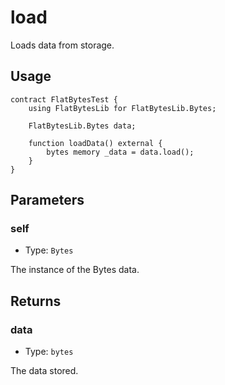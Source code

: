 # load

Loads data from storage.

## Usage

```solidity copy
contract FlatBytesTest {
    using FlatBytesLib for FlatBytesLib.Bytes;

    FlatBytesLib.Bytes data;

    function loadData() external {
        bytes memory _data = data.load();
    }
}
```

## Parameters

### self

- Type: `Bytes`

The instance of the Bytes data.

## Returns

### data

- Type: `bytes`

The data stored.
